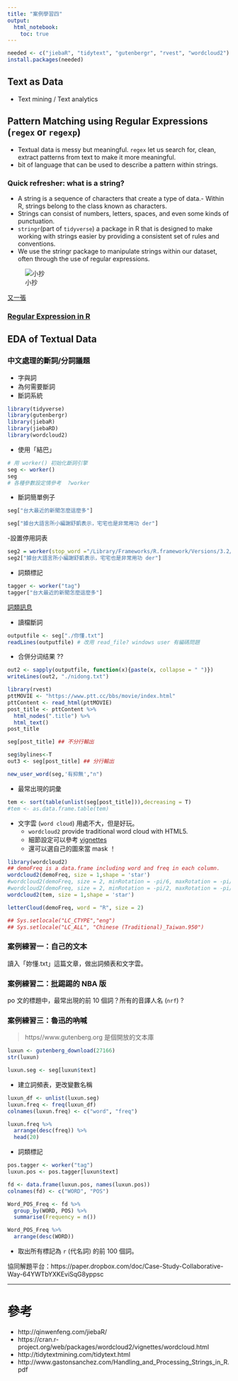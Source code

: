 ```yaml
---
title: "案例學習四"
output: 
  html_notebook:
    toc: true
---
```


```r
needed <- c("jiebaR", "tidytext", "gutenbergr", "rvest", "wordcloud2")
install.packages(needed)
```

## Text as Data

- Text mining / Text analytics




## Pattern Matching using Regular Expressions (`regex` or `regexp`)


- Textual data is messy but meaningful. `regex` let us search for, clean, extract patterns from text to make it more meaningful.
- bit of language that can be used to describe a pattern within strings.


### Quick refresher: what is a string?
- A string is a sequence of characters that create a type of data.- Within R, strings belong to the class known as characters.
- Strings can consist of numbers, letters, spaces, and even some kinds of punctuation.
- `stringr`(part of `tidyverse`) a package in R that is designed to make working with strings easier by providing a consistent set of rules and conventions.
- We use the stringr package to manipulate strings within our dataset, often through the use of regular expressions. 

![小抄](figure/stringr_cheatsheet.png)

[又一張](https://www.rstudio.com/wp-content/uploads/2016/09/RegExCheatsheet.pdf)


### [Regular Expression in R](http://stat545.com/block022_regular-expression.html)


## EDA of Textual Data


### 中文處理的斷詞/分詞議題

- 字與詞 
- 為何需要斷詞
- 斷詞系統 

```r
library(tidyverse)
library(gutenbergr)
library(jiebaR)
library(jiebaRD)
library(wordcloud2)
```

- 使用「結巴」

```r
# 用 worker() 初始化斷詞引擎
seg <- worker()
seg
# 各種參數設定情參考  ?worker
```


- 斷詞簡單例子
```r
seg["台大最近的新聞怎麼這麼多"]
```

```r
seg["據台大語言所小編謝舒凱表示，宅宅也是非常用功 der"]
```



-設置停用詞表

```r
seg2 = worker(stop_word ="/Library/Frameworks/R.framework/Versions/3.2/Resources/library/jiebaRD/dict/stop_words.utf8")
seg2["據台大語言所小編謝舒凱表示，宅宅也是非常用功 der"]
```

- 詞類標記

```r
tagger <- worker("tag")
tagger["台大最近的新聞怎麼這麼多"]
```

[詞類訊息](http://www.hankcs.com/nlp/corpus/several-revenue-segmentation-system-used-set-of-source-tagging.html) 


- 讀檔斷詞

```r
outputfile <- seg["./你懂.txt"]
readLines(outputfile) # 改用 read_file? windows user 有編碼問題
```

- 合併分词结果 ??

```r
out2 <- sapply(outputfile, function(x){paste(x, collapse = " ")})
writeLines(out2, "./nidong.txt")
```



```r
library(rvest)
pttMOVIE <- "https://www.ptt.cc/bbs/movie/index.html"
pttContent <- read_html(pttMOVIE)
post_title <- pttContent %>% 
  html_nodes(".title") %>% 
  html_text()
post_title
```

```r
seg[post_title] ## 不分行輸出
```




```r
seg$bylines<-T
out3 <- seg[post_title] ## 分行輸出
```

```r
new_user_word(seg,'有抑無',"n")
```

- 最常出現的詞彙

```r
tem <- sort(table(unlist(seg[post_title])),decreasing = T)
#tem <- as.data.frame.table(tem)
```


- 文字雲 (`word cloud`) 用處不大，但是好玩。
    - `wordcloud2` provide traditional word cloud with HTML5.
    - 細節設定可以參考 [vignettes](https://cran.r-project.org/web/packages/wordcloud2/vignettes/wordcloud.html)
    - 還可以選自己的圖來當 mask ！


```r
library(wordcloud2)
## demoFreq is a data.frame including word and freq in each column.
wordcloud2(demoFreq, size = 1,shape = 'star')
#wordcloud2(demoFreq, size = 2, minRotation = -pi/6, maxRotation = -pi/6, rotateRatio = 1)
#wordcloud2(demoFreq, size = 2, minRotation = -pi/2, maxRotation = -pi/2)
wordcloud2(tem, size = 1,shape = 'star')
```


```r
letterCloud(demoFreq, word = "R", size = 2)
```

```r
## Sys.setlocale("LC_CTYPE","eng")
## Sys.setlocale("LC_ALL", "Chinese (Traditional)_Taiwan.950")
```



### 案例練習一：自己的文本
讀入「妳懂.txt」這篇文章，做出詞頻表和文字雲。


### 案例練習二：批踢踢的 NBA 版 
po 文的標題中，最常出現的前 10 個詞？所有的音譯人名 (`nrf`) ?


### 案例練習三：魯迅的吶喊

> https//www.gutenberg.org 是個開放的文本庫

```r
luxun <- gutenberg_download(27166)
str(luxun)
```

```r
luxun.seg <- seg[luxun$text]
```

- 建立詞頻表，更改變數名稱

```r
luxun_df <- unlist(luxun.seg)
luxun.freq <- freq(luxun_df)
colnames(luxun.freq) <- c("word", "freq")
```

```r
luxun.freq %>%
  arrange(desc(freq)) %>%
  head(20)
```

- 詞類標記

```r
pos.tagger <- worker("tag")
luxun.pos <- pos.tagger[luxun$text]

```


```r
fd <- data.frame(luxun.pos, names(luxun.pos))
colnames(fd) <- c("WORD", "POS")

```

```r
Word_POS_Freq <- fd %>%
  group_by(WORD, POS) %>%
  summarise(Frequency = n())
```

```r
Word_POS_Freq %>%
  arrange(desc(WORD))
```

- 取出所有標記為 `r` (代名詞) 的前 100 個詞。


協同解題平台：https://paper.dropbox.com/doc/Case-Study-Collaborative-Way-64YWTbYXKEviSqG8yppsc




---------
# 參考

- http://qinwenfeng.com/jiebaR/
- https://cran.r-project.org/web/packages/wordcloud2/vignettes/wordcloud.html
- http://tidytextmining.com/tidytext.html
- http://www.gastonsanchez.com/Handling_and_Processing_Strings_in_R.pdf


